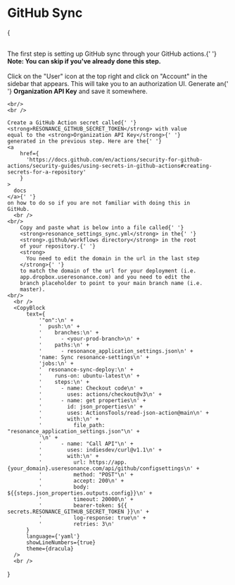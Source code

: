 
# GitHub Sync

{
<div>
    <br/>
    <Text>
        The first step is setting up GitHub sync through your
        GitHub actions.{' '}
        <strong>
            Note: You can skip if you've already done this step.
        </strong>
    </Text>
    <br />
    <br />
        Click on the "User" icon at the top right and click on
        "Account" in the sidebar that appears. This will take you
        to an authorization UI. Generate an{' '}
        <strong>Organization API Key</strong> and save it
        somewhere.

    <br/>
    <br />

    Create a GitHub Action secret called{' '}
    <strong>RESONANCE_GITHUB_SECRET_TOKEN</strong> with value
    equal to the <strong>Organization API Key</strong>{' '}
    generated in the previous step. Here are the{' '}
    <a
        href={
          'https://docs.github.com/en/actions/security-for-github-actions/security-guides/using-secrets-in-github-actions#creating-secrets-for-a-repository'
        }
    >
      docs
    </a>{' '}
    on how to do so if you are not familiar with doing this in
    GitHub.
      <br />
    <br/>
        Copy and paste what is below into a file called{' '}
        <strong>resonance_settings_sync.yml</strong> in the{' '}
        <strong>.github/workflows directory</strong> in the root
        of your repository.{' '}
        <strong>
          You need to edit the domain in the url in the last step
        </strong>{' '}
        to match the domain of the url for your deployment (i.e.
        app.dropbox.useresonance.com) and you need to edit the
        branch placeholder to point to your main branch name (i.e.
        master).
    <br/>
      <br />
      <CopyBlock
          text={
              '"on":\n' +
              '  push:\n' +
              '    branches:\n' +
              '      - <your-prod-branch>\n' +
              '    paths:\n' +
              '      - resonance_application_settings.json\n' +
              'name: Sync resonance-settings\n' +
              'jobs:\n' +
              '  resonance-sync-deploy:\n' +
              '    runs-on: ubuntu-latest\n' +
              '    steps:\n' +
              '      - name: Checkout code\n' +
              '        uses: actions/checkout@v3\n' +
              '      - name: get properties\n' +
              '        id: json_properties\n' +
              '        uses: ActionsTools/read-json-action@main\n' +
              '        with:\n' +
              '          file_path: "resonance_application_settings.json"\n' +
              '\n' +
              '      - name: "Call API"\n' +
              '        uses: indiesdev/curl@v1.1\n' +
              '        with:\n' +
              '          url: https://app.{your_domain}.useresonance.com/api/github/configsettings\n' +
              '          method: "POST"\n' +
              '          accept: 200\n' +
              '          body: ${{steps.json_properties.outputs.config}}\n' +
              '          timeout: 20000\n' +
              '          bearer-token: ${{ secrets.RESONANCE_GITHUB_SECRET_TOKEN }}\n' +
              '          log-response: true\n' +
              '          retries: 3\n'
          }
          language={'yaml'}
          showLineNumbers={true}
          theme={dracula}
      />
      <br />
</div>}